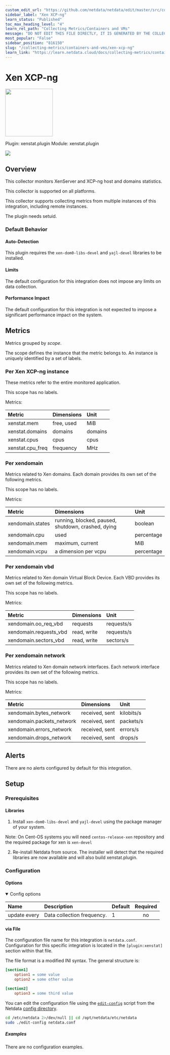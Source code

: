 ```yaml
---
custom_edit_url: "https://github.com/netdata/netdata/edit/master/src/collectors/xenstat.plugin/metadata.yaml"
sidebar_label: "Xen XCP-ng"
learn_status: "Published"
toc_max_heading_level: "4"
learn_rel_path: "Collecting Metrics/Containers and VMs"
message: "DO NOT EDIT THIS FILE DIRECTLY, IT IS GENERATED BY THE COLLECTOR'S metadata.yaml FILE"
most_popular: "False"
sidebar_position: "816150"
slug: "/collecting-metrics/containers-and-vms/xen-xcp-ng"
learn_link: "https://learn.netdata.cloud/docs/collecting-metrics/containers-and-vms/xen-xcp-ng"
---
```



# Xen XCP-ng


<img src="https://netdata.cloud/img/xen.png" width="150"/>


Plugin: xenstat.plugin
Module: xenstat.plugin

<img src="https://img.shields.io/badge/maintained%20by-Netdata-%2300ab44" />

## Overview

This collector monitors XenServer and XCP-ng host and domains statistics.



This collector is supported on all platforms.

This collector supports collecting metrics from multiple instances of this integration, including remote instances.

The plugin needs setuid.

### Default Behavior

#### Auto-Detection

This plugin requires the `xen-dom0-libs-devel` and `yajl-devel` libraries to be installed.

#### Limits

The default configuration for this integration does not impose any limits on data collection.

#### Performance Impact

The default configuration for this integration is not expected to impose a significant performance impact on the system.


## Metrics

Metrics grouped by *scope*.

The scope defines the instance that the metric belongs to. An instance is uniquely identified by a set of labels.



### Per Xen XCP-ng instance

These metrics refer to the entire monitored application.

This scope has no labels.

Metrics:

| Metric | Dimensions | Unit |
|:------|:----------|:----|
| xenstat.mem | free, used | MiB |
| xenstat.domains | domains | domains |
| xenstat.cpus | cpus | cpus |
| xenstat.cpu_freq | frequency | MHz |

### Per xendomain

Metrics related to Xen domains. Each domain provides its own set of the following metrics.

This scope has no labels.

Metrics:

| Metric | Dimensions | Unit |
|:------|:----------|:----|
| xendomain.states | running, blocked, paused, shutdown, crashed, dying | boolean |
| xendomain.cpu | used | percentage |
| xendomain.mem | maximum, current | MiB |
| xendomain.vcpu | a dimension per vcpu | percentage |

### Per xendomain vbd

Metrics related to Xen domain Virtual Block Device. Each VBD provides its own set of the following metrics.

This scope has no labels.

Metrics:

| Metric | Dimensions | Unit |
|:------|:----------|:----|
| xendomain.oo_req_vbd | requests | requests/s |
| xendomain.requests_vbd | read, write | requests/s |
| xendomain.sectors_vbd | read, write | sectors/s |

### Per xendomain network

Metrics related to Xen domain network interfaces. Each network interface provides its own set of the following metrics.

This scope has no labels.

Metrics:

| Metric | Dimensions | Unit |
|:------|:----------|:----|
| xendomain.bytes_network | received, sent | kilobits/s |
| xendomain.packets_network | received, sent | packets/s |
| xendomain.errors_network | received, sent | errors/s |
| xendomain.drops_network | received, sent | drops/s |



## Alerts

There are no alerts configured by default for this integration.


## Setup


### Prerequisites

#### Libraries

1. Install `xen-dom0-libs-devel` and `yajl-devel` using the package manager of your system.

  Note: On Cent-OS systems you will need `centos-release-xen` repository and the required package for xen is `xen-devel`

2. Re-install Netdata from source. The installer will detect that the required libraries are now available and will also build xenstat.plugin.



### Configuration

#### Options



<details open>
<summary>Config options</summary>

| Name | Description | Default | Required |
|:----|:-----------|:-------|:--------:|
| update every | Data collection frequency. | 1 | no |

</details>



#### via File

The configuration file name for this integration is `netdata.conf`.
Configuration for this specific integration is located in the `[plugin:xenstat]` section within that file.

The file format is a modified INI syntax. The general structure is:

```ini
[section1]
    option1 = some value
    option2 = some other value

[section2]
    option3 = some third value
```
You can edit the configuration file using the [`edit-config`](/docs/netdata-agent/configuration#edit-a-configuration-file-using-edit-config) script from the
Netdata [config directory](/docs/netdata-agent/configuration#the-netdata-config-directory).

```bash
cd /etc/netdata 2>/dev/null || cd /opt/netdata/etc/netdata
sudo ./edit-config netdata.conf
```

##### Examples
There are no configuration examples.


